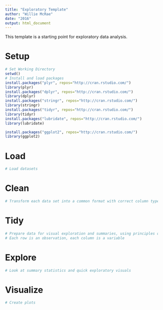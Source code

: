 ```yaml
---
title: "Exploratory Template"
author: "Willie McRae"
date: "2016"
output: html_document
---
```

This template is a starting point for exploratory data analysis.  

# Setup

```r
# Set Working Directory
setwd()
# Install and load packages
install.packages("plyr", repos="http://cran.rstudio.com/")
library(plyr)
install.packages("dplyr", repos="http://cran.rstudio.com/")
library(dplyr)
install.packages("stringr", repos="http://cran.rstudio.com/")
library(stringr)
install.packages("tidyr", repos="http://cran.rstudio.com/")
library(tidyr)
install.packages("lubridate", repos="http://cran.rstudio.com/")
library(lubridate)

install.packages("ggplot2", repos="http://cran.rstudio.com/")
library(ggplot2)
```

# Load

```r
# Load datasets

```

# Clean

```r
# Transform each data set into a common format with correct column types

```

# Tidy

```r
# Prepare data for visual exploration and summaries, using principles of tidy data; 
# Each row is an observation, each column is a variable

```

# Explore

```r
# Look at summary statistics and quick exploratory visuals

```

# Visualize

```r
# Create plots

```
